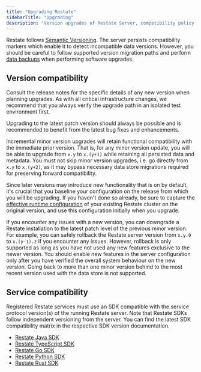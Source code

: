 ```yaml
---
title: "Upgrading Restate"
sidebarTitle: "Upgrading"
description: "Version upgrades of Restate Server, compatibility policy, and rollback strategy"
---
```


Restate follows [Semantic Versioning](https://semver.org/). The server persists compatibility markers which enable it to detect incompatible data versions. However, you should be careful to follow supported version migration paths and perform [data backups](data-backup) when performing software upgrades.

## Version compatibility

<Info>
    Consult the release notes for the specific details of any new version when planning upgrades. As with all critical infrastructure changes, we recommend that you always verify the upgrade path in an isolated test environment first.
</Info>

Upgrading to the latest patch version should always be possible and is recommended to benefit from the latest bug fixes and enhancements.

Incremental minor version upgrades will retain functional compatibility with the immediate prior version. That is, for any minor version update, you will be able to upgrade from `x.y` to `x.(y+1)` while retaining all persisted data and metadata. You must not skip minor version upgrades, i.e. go directly from `x.y` to `x.(y+2)`, as it may bypass necessary data store migrations required for preserving forward compatibility.

Since later versions may introduce new functionality that is on by default, it's crucial that you baseline your configuration on the release from which you will be upgrading. If you haven't done so already, be sure to capture the [effective runtime configuration](/operate/configuration/server/#configuration-introspection) of your existing Restate cluster on the original version, and use this configuration initially when you upgrade.

If you encounter any issues with a new version, you can downgrade a Restate installation to the latest patch level of the previous minor version. For example, you can safely rollback the Restate server version from `x.y.0` to `x.(y-1).z` if you encounter any issues. However, rollback is only supported as long as you have not used any new features exclusive to the newer version. You should enable new features in the server configuration only after you have verified the overall system behaviour on the new version. Going back to more than one minor version behind to the most recent version used with the data store is not supported.

## Service compatibility

Registered Restate services must use an SDK compatible with the service protocol version(s) of the running Restate server. Note that Restate SDKs follow independent versioning from the server. You can find the latest SDK compatibility matrix in the respective SDK version documentation.

* [Restate Java SDK](https://github.com/restatedev/sdk-java#versions)
* [Restate TypeScript SDK](https://github.com/restatedev/sdk-typescript#versions)
* [Restate Go SDK](https://github.com/restatedev/sdk-go#versions)
* [Restate Python SDK](https://github.com/restatedev/sdk-python#versions)
* [Restate Rust SDK](https://github.com/restatedev/sdk-rust#versions)
